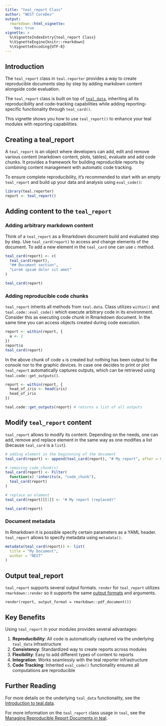 ```yaml
---
title: "teal_report Class"
author: "NEST CoreDev"
output:
  rmarkdown::html_vignette:
    toc: true
vignette: >
  %\VignetteIndexEntry{teal_report Class}
  %\VignetteEngine{knitr::rmarkdown}
  %\VignetteEncoding{UTF-8}
---
```


## Introduction

The `teal_report` class in `teal.reporter` provides a way to create reproducible documents step by step by adding markdown content alongside code evaluation.

The `teal_report` class is built on top of [`teal_data`](https://insightsengineering.github.io/teal.data/latest-tag/articles/teal-data.html), inheriting all its reproducibility and code-tracking capabilities while adding reporting-specific functionality through `teal_card()`.

This vignette shows you how to use `teal_report()` to enhance your teal modules with reporting capabilities.


## Creating a teal_report

A `teal_report` is an object where developers can add, edit and remove various content (markdown content, plots, tables), evaluate and add code chunks. It provides a framework for building reproducible reports by combining content management with automatic code tracking. 

To ensure complete reproducibility, it's recommended to start with an empty `teal_report` and build up your data and analysis using `eval_code()`:

```r
library(teal.reporter)
report <- teal_report()
```

## Adding content to the `teal_report`

### Adding arbitrary markdown content

Think of a `teal_report` as a Rmarkdown document build and evaluated step by step. Use `teal_card(report)` to access and change elements of the document.
To add a new element in the `teal_card` one can use `c` method.

```r
teal_card(report) <- c(
  teal_card(report),
  "## Document section",
  "Lorem ipsum dolor sit amet"
)

teal_card(report)
```

### Adding reproducible code chunks

`teal_report` inherits all methods from `teal.data`. Class utilizes `within()` and `teal.code::eval_code()` which execute arbitrary code in its environment. Consider this as executing code chunk in Rmarkdown document. In the same
time you can access objects created during code execution.

```r
report <- within(report, {
  a <- 2
})
report$a
teal_card(report)
```

In the above chunk of code `a` is created but nothing has been output to the console nor to the graphic devices. In case one decides to print or plot `teal_report` automatically captures outputs, which can be retrieved using `teal.code::get_outputs()`.

```r
report <- within(report, {
  head_of_iris <- head(iris)
  head_of_iris
})

teal.code::get_outputs(report) # returns a list of all outputs
```

## Modify `teal_report` content

`teal_report` allows to modify its content. Depending on the needs, one can add, remove and replace element in the same way as one modifies a list (because `teal_card` is a `list`).

```r
# adding element in the beginnning of the document
teal_card(report) <- append(teal_card(report), "# My report", after = 0)

# removing code_chunk(s)
teal_card(report) <- Filter(
  function(x) !inherits(x, "code_chunk"),
  teal_card(report)
)

# replace an element
teal_card(report)[[1]] <- "# My report (replaced)"

teal_card(report)
```


### Document metadata

In Rmarkdown it is possible specify certain parameters as a YAML header. `teal_report` allows to specify metadata using
`metadata()`. 

```r
metadata(teal_card(report)) <- list(
  title = "My Document",
  author = "NEST"
)
```


## Output teal_report

`teal_report` supports several output formats. `render` for `teal_report` utilizes `rmarkdown::render` so it supports the same [output formats](https://pkgs.rstudio.com/rmarkdown/reference/index.html#output-formats) and arguments.

```r.
render(report, output_format = rmarkdown::pdf_document())
```

## Key Benefits

Using `teal_report` in your modules provides several advantages:

1. **Reproducibility**: All code is automatically captured via the underlying `teal_data` infrastructure
2. **Consistency**: Standardized way to create reports across modules  
3. **Flexibility**: Easy to add different types of content to reports
4. **Integration**: Works seamlessly with the teal reporter infrastructure
5. **Code Tracking**: Inherited `eval_code()` functionality ensures all computations are reproducible

## Further Reading

For more details on the underlying `teal_data` functionality, see the [Introduction to teal.data](https://insightsengineering.github.io/teal.data/latest-tag/articles/teal-data.html). 

For more information on the `teal_report` class usage in `teal`, see the [Managing Reproducible Report Documents in teal](https://insightsengineering.github.io/teal/latest-tag/articles/managing-reproducible-report-documents-in-teal.html).
